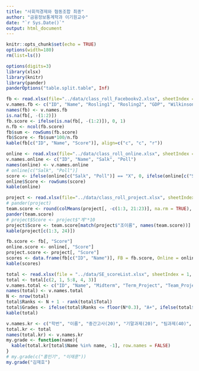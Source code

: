 ```yaml
---
title: "사회적경제와 협동조합 최종"
author: "금융정보통계학과 이기원교수"
date: "`r Sys.Date()`"
output: html_document
---
```


```r
knitr::opts_chunk$set(echo = TRUE)
options(width=180)
rm(list=ls())
```

```r
options(digits=3)
library(xlsx)
library(knitr)
library(pander)
panderOptions("table.split.table", Inf)
```

<!--### Facebook Data-->

```r
fb <- read.xlsx(file="../data/class_roll_Facebookv2.xlsx", sheetIndex = 1, rowIndex = 3:60, colIndex = c(4:5, 10:21), header = FALSE, colClasses = rep("character", 14))
v.names.fb <- c("ID", "Name", "Rosling1", "Rosling2", "GDP", "Wilkinson", "Piketty", "Hanauer", "de_Waal", "Rice", "Zimbardo", "Cain", "Ariely", "Ramachandran")
names(fb) <- v.names.fb
is.na(fb[, -(1:2)])
fb.score <- ifelse(is.na(fb[, -(1:2)]), 0, 1)
n.fb <- ncol(fb.score)
fb$sum <- rowSums(fb.score)
fb$Score <- fb$sum*100/n.fb
kable(fb[c("ID", "Name", "Score")], align=c("c", "c", "r"))
```

<!--### Online Attendance-->

```r
online <- read.xlsx(file="../data/class_roll_online.xlsx", sheetIndex = 1, rowIndex = 3:70, colIndex = c(3:4, 11:12), header = FALSE, colClasses = rep("character", 4))
v.names.online <- c("ID", "Name", "Salk", "Poll")
names(online) <- v.names.online
# online[c("Salk", "Poll")]
score <- ifelse(online[c("Salk", "Poll")] == "X", 0, ifelse(online[c("Salk", "Poll")] == "O", 50, 25))
online$Score <- rowSums(score)
kable(online)
```

<!--### Team Projects-->

```r
project <- read.xlsx(file="../data/class_roll_project.xlsx", sheetIndex= 1, rowIndex = 2:70, colIndex = c(4:5, 10:30), colClasses = c(rep("character", 3), rep("numeric", 20)))
# pander(project)
team.score <- round(colMeans(project[, -c(1:3, 21:23)], na.rm = TRUE), digits = 2)
pander(team.score)
# project$Score <- project$"계"*10
project$Score <- team.score[match(project$"조이름", names(team.score))]
kable(project[c(1:3, 24)])
```

<!--### Integration-->

```r
fb.score <- fb[, "Score"]
online.score <- online[, "Score"]
project.score <- project[, "Score"]
scores <- data.frame(fb[c("ID", "Name")], FB = fb.score, Online = online.score, Project = project.score)
kable(scores)
```

<!--### Total Scores-->

```r
total <- read.xlsx(file = "../data/SE_scoreList.xlsx", sheetIndex = 1, rowIndex = 3:60, colIndex = 2:9, colClasses = c(rep("character", 2), rep("numeric", 6)), header = TRUE)
total <- total[c(2, 1, 5:8, 4, 3)]
v.names.total <- c("ID", "Name", "Midterm", "Term_Project", "Team_Project", "Offline", "Online", "Total")
names(total) <- v.names.total
N <- nrow(total)
total$Ranks <- N + 1 - rank(total$Total)
total$Grades <- ifelse(total$Ranks <= floor(N*0.3), "A+", ifelse(total$Ranks <= floor(N*0.6), "B+", "C+"))
kable(total)
```

<P style = "page-break-before:always">

```r
v.names.kr <- c("학번", "이름", "중간고사(20)", "기말과제(20)", "팀과제(40)", "오프라인출석(10)", "온라인출석(10)", "총점(100)", "순위(56명중)", "학점")
total.kr <- total
names(total.kr) <- v.names.kr
my.grade <- function(name){
  kable(total.kr[total$Name %in% name, -1], row.names = FALSE)
}
# my.grade(c("홍민기", "이재훈"))
my.grade("김재호")
```


<!--### Save Data

```r
save.image(file = "../R/final_data.rda")
```

-->
               